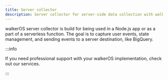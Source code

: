 ```yaml
---
title: Server collector
description: Server collector for server-side data collection with walkerOS.
---
```



<PackageLink
  github="packages/server/collector/"
  npm="@walkerOS/server-collector"
/>

walkerOS server collector is build for being used in a Node.js app or as a part
of a serverless function. The goal is to capture user events, state management,
and sending events to a server destination,
like&nbsp;<Link to="/docs/destinations/server/gcp/">BigQuery</Link>.

<DocCardList />

:::info

If you need professional support with your walkerOS implementation, check out
our&nbsp;<Link to="/services">services</Link>.

:::
